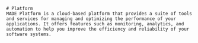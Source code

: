 
<Meta title="Platform" />

<div className="sb-container">
  <div className='sb-section-title'>


    # Platform
    MADE Platform is a cloud-based platform that provides a suite of tools and services for managing and optimizing the performance of your applications. It offers features such as monitoring, analytics, and automation to help you improve the efficiency and reliability of your software systems.

    
  </div>
</div>

